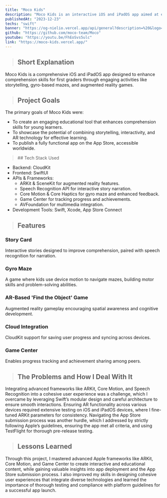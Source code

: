 ```yaml
---
title: "Moco Kids"
description: "Moco Kids is an interactive iOS and iPadOS app aimed at enhancing comprehension skills for first graders, featuring engaging activities such as storytelling, gyro-based mazes, and augmented reality games."
publishedAt: "2023-12-23"
techs: "swift"
banner: "https://og-nielio.vercel.app/api/general?description=%20&logo=https%3A%2F%2Fog-nielio.vercel.app%2Fimages%2Flogo.png&logoWidth=150&siteName=Moco%20Kids&theme=dark"
github: "https://github.com/moco-team/Moco"
youtube: "https://youtu.be/FhEoSvs5ulc"
link: "https://moco-kids.vercel.app/"
---
```


> ## Short Explanation

Moco Kids is a comprehensive iOS and iPadOS app designed to enhance comprehension skills for 
first graders through engaging activities like storytelling, gyro-based mazes, and augmented reality games.

> ## Project Goals

The primary goals of Moco Kids were:

- To create an engaging educational tool that enhances comprehension skills for young learners.
- To showcase the potential of combining storytelling, interactivity, and AR technology for effective learning.
- To publish a fully functional app on the App Store, accessible worldwide.

<blockquote className="with-icons">
   ## Tech Stack Used
   <div className="not-prose mt-2">
      <TechIcons techs={["swift"]} />
   </div>
</blockquote>

- Backend: CloudKit
- Frontend: SwiftUI
- APIs & Frameworks:
   - ARKit & SceneKit for augmented reality features.
   - Speech Recognition API for interactive story narration.
   - Core Motion & Core Haptics for gyro maze and enhanced feedback.
   - Game Center for tracking progress and achievements.
   - AVFoundation for multimedia integration.
- Development Tools: Swift, Xcode, App Store Connect

> ## Features

### Story Card

Interactive stories designed to improve comprehension, paired with speech recognition for narration.

### Gyro Maze

A game where kids use device motion to navigate mazes, building motor skills and problem-solving abilities.

### AR-Based 'Find the Object' Game

Augmented reality gameplay encouraging spatial awareness and cognitive development.

### Cloud Integration

CloudKit support for saving user progress and syncing across devices.

### Game Center

Enables progress tracking and achievement sharing among peers.

> ## The Problems and How I Deal With It

Integrating advanced frameworks like ARKit, Core Motion, and Speech Recognition into a cohesive user experience 
was a challenge, which I overcame by leveraging Swift’s modular design and careful architecture to ensure smooth 
interactions. Ensuring AR functionality across various devices required extensive testing on iOS and iPadOS devices, 
where I fine-tuned ARKit parameters for consistency. Navigating the App Store submission process was another hurdle, 
which I addressed by strictly following Apple’s guidelines, ensuring the app met all criteria, and using TestFlight 
for thorough pre-release testing.

> ## Lessons Learned

Through this project, I mastered advanced Apple frameworks like ARKit, Core Motion, and Game Center to create 
interactive and educational content, while gaining valuable insights into app deployment and the App Store submission 
process. I also improved my skills in designing cohesive user experiences that integrate diverse technologies and 
learned the importance of thorough testing and compliance with platform guidelines for a successful app launch.
